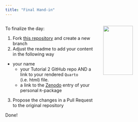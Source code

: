 ```yaml
---
title: "Final Hand-in"
---
```


:::: {.columns}
::: {.column width="60%"}
To finalize the day:

1. Fork [this repository](https://github.com/gerkovink/reprodev-exercise_quarto) and create a new branch
2. Adjust the readme to add your content in the following way

- your name
  - your Tutorial 2 GitHub repo AND a link to your rendered `Quarto` (i.e. html) file.
  - a link to the [Zenodo](https://zenodo.org) entry of your personal `R`-package
  
3. Propose the changes in a Pull Request to the original repository

Done!
:::

::: {.column width="40%"}
![](https://imgs.xkcd.com/comics/git_2x.png){width=70%}
:::
::::